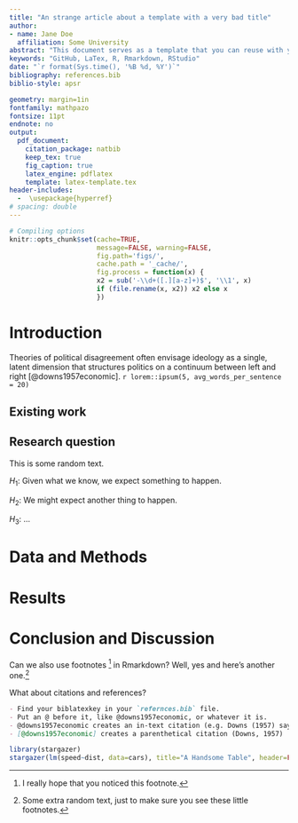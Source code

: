 ```yaml
---
title: "An strange article about a template with a very bad title"
author:
- name: Jane Doe
  affiliation: Some University
abstract: "This document serves as a template that you can reuse with your own projects.  The goal is to illustrate some of the functionalities of R, LaTeX, and Rmarkdown to conduct end-to-end academic research projects. You will also use this template for some of the course assignments and also to do your research project. There are many different moving pieces when you use this document for the first time. Don't worry if you don't understand everything yet."
keywords: "GitHub, LaTex, R, Rmarkdown, RStudio"
date: "`r format(Sys.time(), '%B %d, %Y')`"
bibliography: references.bib
biblio-style: apsr

geometry: margin=1in
fontfamily: mathpazo
fontsize: 11pt
endnote: no
output:
  pdf_document:
    citation_package: natbib
    keep_tex: true
    fig_caption: true
    latex_engine: pdflatex
    template: latex-template.tex
header-includes:
  -  \usepackage{hyperref}
# spacing: double
---
```


```r
# Compiling options
knitr::opts_chunk$set(cache=TRUE,
                      message=FALSE, warning=FALSE,
                      fig.path='figs/',
                      cache.path = '_cache/',
                      fig.process = function(x) {
                      x2 = sub('-\\d+([.][a-z]+)$', '\\1', x)
                      if (file.rename(x, x2)) x2 else x
                      })
```


# Introduction

Theories of political disagreement often envisage ideology as a single, latent dimension that structures politics on a continuum between left and right [@downs1957economic]. `r lorem::ipsum(5, avg_words_per_sentence = 20)`

## Existing work

## Research question

This is some random text.

$H_1$: Given what we know, we expect something to happen.

$H_2$: We might expect another thing to happen.

$H_3$: ...

# Data and Methods

# Results

# Conclusion and Discussion

Can we also use footnotes [^one_footnote] in Rmarkdown? Well, yes and here's another one.[^another_footnote]

[^one_footnote]: I really hope that you noticed this footnote.
[^another_footnote]: Some extra random text, just to make sure you see these little footnotes.

What about citations and references?

```markdown

- Find your biblatexkey in your `refernces.bib` file.
- Put an @ before it, like @downs1957economic, or whatever it is.
- @downs1957economic creates an in-text citation (e.g. Downs (1957) says...)
- [@downs1957economic] creates a parenthetical citation (Downs, 1957)

```



```r
library(stargazer)
stargazer(lm(speed~dist, data=cars), title="A Handsome Table", header=FALSE)
```

<!--
# References
\setlength{\parindent}{-0.2in}
\setlength{\leftskip}{0.2in}
\setlength{\parskip}{8pt}
\vspace*{-0.2in}
\noindent
-->
